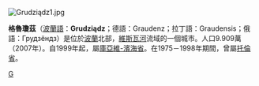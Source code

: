 [[File:Grudziądz1.jpg|thumb]]
{{Infobox City
|chinese_name = 格魯瓊茲
|official_name = Grudziądz
|image_flag= POL Grudziądz flag.svg
|image_seal= POL Grudziądz COA.svg
|image_map = 
|mapsize = 
|subdivision_type = [[国家|国家]]
|subdivision_name = [[波蘭|波蘭]]
|leader_title = 
|leader_name =
|region= 
|departement= 
|party=
|mandat=since = 
|area_total = 57.76
|population_as_of  = 2007
|population_total = 99,090
|population_density = 
|timezone = +1
|latd = 
|latm = 
|lats = 
|latNS = 
|longd = 
|longm = 
|longs = 
|longEW = 
|website = http://www.grudziadz.pl/
|}}

'''格魯瓊茲'''（[[波蘭語|波蘭語]]：'''Grudziądz'''；德語：Graudenz；拉丁語：Graudensis；俄語：Грудзёндз）是位於[[波蘭|波蘭]]北部，[[維斯瓦河|維斯瓦河]]流域的一個城市。人口9.909萬（2007年）。自1999年起，屬[[庫亞維-濱海省|庫亞維-濱海省]]。在1975－1998年期間，曾屬[[托倫省|托倫省]]。

{{Commons-inline|Grudziądz}}

[[Category:库亚维-波美拉尼亚省城市|G]]